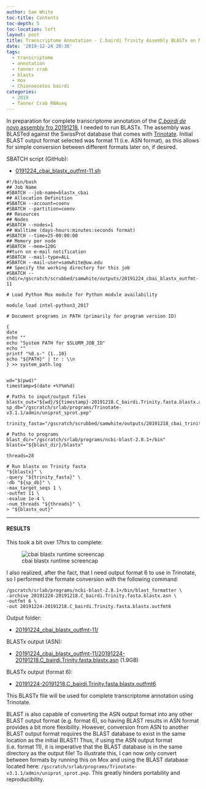 ```yaml
---
author: Sam White
toc-title: Contents
toc-depth: 5
toc-location: left
layout: post
title: Transcriptome Annotation - C.bairdi Trinity Assembly BLASTx on Mox
date: '2019-12-24 20:36'
tags:
  - transcriptome
  - annotation
  - tanner crab
  - blastx
  - mox
  - Chionoecetes bairdi
categories:
  - 2019
  - Tanner Crab RNAseq
---
```

In preparation for complete transcriptome annotation of the [_C.bairdi_ _de novo_ assembly fro 20191218](https://robertslab.github.io/sams-notebook/posts/2019/2019-12-18-Transcriptome-Assembly---C.bairdi-Trimmed-RNAseq-Using-Trinity-on-Mox/), I needed to run BLASTx. The assembly was BLASTed against the SwissProt database that comes with [Trinotate](https://github.com/Trinotate/Trinotate.github.io/wiki). Initial BLAST output format selected was format 11 (i.e. ASN format), as this allows for simple conversion between different formats later on, if desired.

SBATCH script (GitHub):

- [0191224_cbai_blastx_outfmt-11.sh](https://github.com/RobertsLab/sams-notebook/blob/master/sbatch_scripts/20191224_cbai_blastx_outfmt-11.sh)

```shell
#!/bin/bash
## Job Name
#SBATCH --job-name=blastx_cbai
## Allocation Definition
#SBATCH --account=coenv
#SBATCH --partition=coenv
## Resources
## Nodes
#SBATCH --nodes=1
## Walltime (days-hours:minutes:seconds format)
#SBATCH --time=25-00:00:00
## Memory per node
#SBATCH --mem=120G
##turn on e-mail notification
#SBATCH --mail-type=ALL
#SBATCH --mail-user=samwhite@uw.edu
## Specify the working directory for this job
#SBATCH --chdir=/gscratch/scrubbed/samwhite/outputs/20191224_cbai_blastx_outfmt-11

# Load Python Mox module for Python module availability

module load intel-python3_2017

# Document programs in PATH (primarily for program version ID)

{
date
echo ""
echo "System PATH for $SLURM_JOB_ID"
echo ""
printf "%0.s-" {1..10}
echo "${PATH}" | tr : \\n
} >> system_path.log


wd="$(pwd)"
timestamp=$(date +%Y%m%d)

# Paths to input/output files
blastx_out="${wd}/${timestamp}-20191218.C_bairdi.Trinity.fasta.blastx.asn"
sp_db="/gscratch/srlab/programs/Trinotate-v3.1.1/admin/uniprot_sprot.pep"

trinity_fasta="/gscratch/scrubbed/samwhite/outputs/20191218_cbai_trinity_RNAseq/trinity_out_dir/20191218.C_bairdi.Trinity.fasta"

# Paths to programs
blast_dir="/gscratch/srlab/programs/ncbi-blast-2.8.1+/bin"
blastx="${blast_dir}/blastx"

threads=28

# Run blastx on Trinity fasta
"${blastx}" \
-query "${trinity_fasta}" \
-db "${sp_db}" \
-max_target_seqs 1 \
-outfmt 11 \
-evalue 1e-4 \
-num_threads "${threads}" \
> "${blastx_out}"
```
---

#### RESULTS

This took a bit over 17hrs to complete:

![cbai blastx runtime screencap](https://github.com/RobertsLab/sams-notebook/blob/master/images/screencaps/20191224_cbai_blastx_outfmt-11_runtime.png?raw=true)

I also realized, after the fact, that I need output format 6 to use in Trinotate, so I performed the formate conversion with the following command:

```shell
/gscratch/srlab/programs/ncbi-blast-2.8.1+/bin/blast_formatter \
-archive 20191224-20191218.C_bairdi.Trinity.fasta.blastx.asn \
-outfmt 6 \
-out 20191224-20191218.C_bairdi.Trinity.fasta.blastx.outfmt6
```

Output folder:

- [20191224_cbai_blastx_outfmt-11/](https://gannet.fish.washington.edu/Atumefaciens/20191224_cbai_blastx_outfmt-11/)

BLASTx output (ASN):

- [20191224_cbai_blastx_outfmt-11/20191224-20191218.C_bairdi.Trinity.fasta.blastx.asn](https://gannet.fish.washington.edu/Atumefaciens/20191224_cbai_blastx_outfmt-11/20191224-20191218.C_bairdi.Trinity.fasta.blastx.asn) (1.9GB)

BLASTx output (format 6):

- [20191224-20191218.C_bairdi.Trinity.fasta.blastx.outfmt6](https://gannet.fish.washington.edu/Atumefaciens/20191224_cbai_blastx_outfmt-11/20191224-20191218.C_bairdi.Trinity.fasta.blastx.outfmt6)

This BLASTx file will be used for complete transcriptome annotation using Trinotate.

BLAST is also capable of converting the ASN output format into any other BLAST output format (e.g. format 6), so having BLAST results in ASN format provides a bit more flexibility. However, conversion from ASN to another BLAST output format requires the BLAST database to exist in the same location as the initial BLAST! Thus, if using the ASN output format (i.e. format 11), it is imperative that the BLAST database is in the same directory as the output file! To illustrate this, I can now only convert between formats by running this on Mox and using the BLAST database located here: `/gscratch/srlab/programs/Trinotate-v3.1.1/admin/uniprot_sprot.pep`. This greatly hinders portability and reproducibility.
